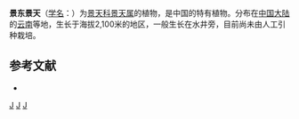 {{Speciesbox 
| taxon = Sedum chingtungense
| authority = [[傅坤俊|K. T. Fu]]
}}

'''景东景天'''（[[学名|学名]]：{{lang|la|''Sedum chingtungense''}}）为[[景天科|景天科]][[景天属|景天属]]的植物，是中国的特有植物。分布在[[中国大陆|中国大陆]]的[[云南|云南]]等地，生长于海拔2,100米的地区，一般生长在水井旁，目前尚未由人工引种栽培。

== 参考文献 ==
{{refbegin}}
* {{cite web| url =http://www.bioinfo.cn/db05/KmzwSpecies.php?action=view&id=6212| title =景东景天| work =中国高等植物数据库全库| publisher =中国科学院微生物研究所| author =昆明植物研究所| accessdate =2009-02-25| deadurl =yes| archiveurl =https://web.archive.org/web/20160305080953/http://www.bioinfo.cn/db05/KmzwSpecies.php?action=view&id=6212| archivedate =2016-03-05}}
{{refend}}
{{Taxonbar|from=Q11089959}}

{{DEFAULTSORT:Sedum chingtungense}}
[[Category:景天属|J]]
[[Category:中國特有植物|J]]
[[Category:云南植物|J]]